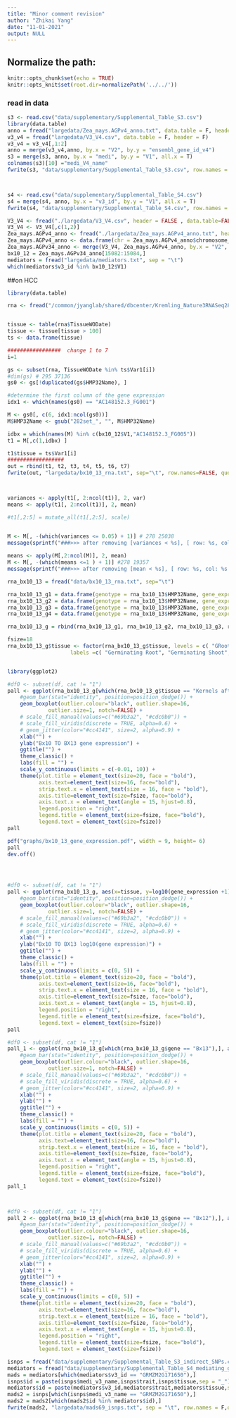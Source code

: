 ```yaml
---
title: "Minor comment revision"
author: "Zhikai Yang"
date: "11-01-2021"
output: NULL
---
```



## Normalize the path:

```r
knitr::opts_chunk$set(echo = TRUE) 
knitr::opts_knit$set(root.dir=normalizePath('../../')) 
```

### read in data

```r
s3 <- read.csv("data/supplementary/Supplemental_Table_S3.csv")
library(data.table)
anno = fread("largedata/Zea_mays.AGPv4_anno.txt", data.table = F, header = T)
v3_v4 = fread("largedata/V3_V4.csv", data.table = F, header = F)
v3_v4 = v3_v4[,1:2]
anno = merge(v3_v4,anno, by.x = "V2", by.y = "ensembl_gene_id_v4")
s3 = merge(s3, anno, by.x = "medi", by.y = "V1", all.x = T)
colnames(s3)[10] ="medi_V4_name"
fwrite(s3, "data/supplementary/Supplemental_Table_S3.csv", row.names = F, sep = ",", quote = F)



s4 <- read.csv("data/supplementary/Supplemental_Table_S4.csv")
s4 = merge(s4, anno, by.x = "v3_id", by.y = "V1", all.x = T)
fwrite(s4, "data/supplementary/Supplemental_Table_S4.csv", row.names = F, sep = ",", quote = F)
```

```r
V3_V4 <- fread("./largedata/V3_V4.csv", header = FALSE , data.table=FALSE)
V3_V4 <- V3_V4[,c(1,2)]
Zea_mays.AGPv4_anno <- fread("./largedata/Zea_mays.AGPv4_anno.txt", header = TRUE, data.table = FALSE)
Zea_mays.AGPv4_anno <- data.frame(chr = Zea_mays.AGPv4_anno$chromosome_name, gene4 = Zea_mays.AGPv4_anno$ensembl_gene_id_v4, start4 = Zea_mays.AGPv4_anno$start_position, end4 = Zea_mays.AGPv4_anno$end_position, name = Zea_mays.AGPv4_anno$description)
Zea_mays.AGPv34_anno <- merge(V3_V4, Zea_mays.AGPv4_anno, by.x = "V2", by.y = "gene4")
bx10_12 = Zea_mays.AGPv34_anno[15082:15084,]
mediators = fread("largedata/mediators.txt", sep = "\t")
which(mediators$v3_id %in% bx10_12$V1)


```
##on HCC
```r
library(data.table)

rna <- fread("/common/jyanglab/shared/dbcenter/Kremling_Nature3RNASeq282_March2018/Expression_matrix/df_STAR_HTSeq_counts_B73_match_based_on_genet_dist_DESeq2_normed_fpm_rounded_origNames_and_Altnames.txt", data.table=FALSE)


tissue <- table(rna$TissueWODate)
tissue <- tissue[tissue > 100]
ts <- data.frame(tissue)

#################  change 1 to 7 
i=1

gs <- subset(rna, TissueWODate %in% ts$Var1[i])
#dim(gs) # 295 37136
gs0 <- gs[!duplicated(gs$HMP32Name), ]

#determine the first column of the gene expression
idx1 <- which(names(gs0) == "AC148152.3_FG001")

M <- gs0[, c(6, idx1:ncol(gs0))]
M$HMP32Name <- gsub("282set_", "", M$HMP32Name)

idbx = which(names(M) %in% c(bx10_12$V1,"AC148152.3_FG005"))
t1 = M[,c(1,idbx) ]

t1$tissue = ts$Var1[i]
##################
out = rbind(t1, t2, t3, t4, t5, t6, t7)
fwrite(out, "largedata/bx10_13_rna.txt", sep="\t", row.names=FALSE, quote=FALSE)



variances <- apply(t1[, 2:ncol(t1)], 2, var)
means <- apply(t1[, 2:ncol(t1)], 2, mean)

#t1[,2:5] = mutate_all(t1[,2:5], scale)


M <- M[, -(which(variances <= 0.05) + 1)] # 278 25038
message(sprintf("###>>> after removing [variances < %s], [ row: %s, col: %s ] remaning", cutoff_var, nrow(M), ncol(M)-1))
   
means <- apply(M[,2:ncol(M)], 2, mean)
M <- M[, -(which(means <=1 ) + 1)] #278 19357
message(sprintf("###>>> after removing [mean < %s], [ row: %s, col: %s ] remaning", cutoff_mean, nrow(M), ncol(M)-1))


```

```r
rna_bx10_13 = fread("data/bx10_13_rna.txt", sep="\t")

rna_bx10_13_g1 = data.frame(genotype = rna_bx10_13$HMP32Name, gene_expression = rna_bx10_13$AC148152.3_FG005, gene = "Bx13", tissue = rna_bx10_13$tissue )
rna_bx10_13_g2 = data.frame(genotype = rna_bx10_13$HMP32Name, gene_expression = rna_bx10_13$GRMZM2G023325, gene = "Bx12",tissue = rna_bx10_13$tissue )
rna_bx10_13_g3 = data.frame(genotype = rna_bx10_13$HMP32Name, gene_expression = rna_bx10_13$GRMZM2G336824, gene = "Bx11",tissue = rna_bx10_13$tissue )
rna_bx10_13_g4 = data.frame(genotype = rna_bx10_13$HMP32Name, gene_expression = rna_bx10_13$GRMZM2G311036, gene = "Bx10",tissue = rna_bx10_13$tissue )

rna_bx10_13_g = rbind(rna_bx10_13_g1, rna_bx10_13_g2, rna_bx10_13_g3, rna_bx10_13_g4)

fsize=18
rna_bx10_13_g$tissue <- factor(rna_bx10_13_g$tissue, levels = c( "GRoot", "GShoot", "L3Base", "L3Tip", "LMAD", "LMAN","Kern"),
                    labels =c( "Germinating Root", "Germinating Shoot", "Leaf 3 base", "Leaf 3 tip", "Adult leaf during the day", "Adult leaf at night","Kernels after pollination"))


library(ggplot2)

#df0 <- subset(df, cat != "1")
pall <- ggplot(rna_bx10_13_g[which(rna_bx10_13_g$tissue == "Kernels after pollination"),], aes(x=tissue, y=gene_expression, fill=gene)) +
    #geom_bar(stat="identity", position=position_dodge()) +
    geom_boxplot(outlier.colour="black", outlier.shape=16, 
             outlier.size=1, notch=FALSE) +
    # scale_fill_manual(values=c("#69b3a2", "#cdc0b0")) +
    # scale_fill_viridis(discrete = TRUE, alpha=0.6) +
    # geom_jitter(color="#cc4141", size=2, alpha=0.9) +
    xlab("") +
    ylab("Bx10 TO BX13 gene expression") +
    ggtitle("") +
    theme_classic() +
    labs(fill = "") +
    scale_y_continuous(limits = c(-0.01, 10)) +
    theme(plot.title = element_text(size=20, face = "bold"), 
          axis.text=element_text(size=16, face="bold"),
          strip.text.x = element_text(size = 16, face = "bold"),
          axis.title=element_text(size=fsize, face="bold"),
          axis.text.x = element_text(angle = 15, hjust=0.8),
          legend.position = "right", 
          legend.title = element_text(size=fsize, face="bold"),
          legend.text = element_text(size=fsize))
pall

pdf("graphs/bx10_13_gene_expression.pdf", width = 9, height= 6)
pall
dev.off()




#df0 <- subset(df, cat != "1")
pall <- ggplot(rna_bx10_13_g, aes(x=tissue, y=log10(gene_expression +1), fill=gene)) +
    #geom_bar(stat="identity", position=position_dodge()) +
    geom_boxplot(outlier.colour="black", outlier.shape=16, 
             outlier.size=1, notch=FALSE) +
    # scale_fill_manual(values=c("#69b3a2", "#cdc0b0")) +
    # scale_fill_viridis(discrete = TRUE, alpha=0.6) +
    # geom_jitter(color="#cc4141", size=2, alpha=0.9) +
    xlab("") +
    ylab("Bx10 TO BX13 log10(gene expression)") +
    ggtitle("") +
    theme_classic() +
    labs(fill = "") +
    scale_y_continuous(limits = c(0, 5)) +
    theme(plot.title = element_text(size=20, face = "bold"), 
          axis.text=element_text(size=16, face="bold"),
          strip.text.x = element_text(size = 16, face = "bold"),
          axis.title=element_text(size=fsize, face="bold"),
          axis.text.x = element_text(angle = 15, hjust=0.8),
          legend.position = "right", 
          legend.title = element_text(size=fsize, face="bold"),
          legend.text = element_text(size=fsize))
pall

```
```r

#df0 <- subset(df, cat != "1")
pall_1 <- ggplot(rna_bx10_13_g[which(rna_bx10_13_g$gene == "Bx13"),], aes(x=tissue, y=log10(gene_expression +1), fill=gene)) +
    #geom_bar(stat="identity", position=position_dodge()) +
    geom_boxplot(outlier.colour="black", outlier.shape=16, 
             outlier.size=1, notch=FALSE) +
    # scale_fill_manual(values=c("#69b3a2", "#cdc0b0")) +
    # scale_fill_viridis(discrete = TRUE, alpha=0.6) +
    # geom_jitter(color="#cc4141", size=2, alpha=0.9) +
    xlab("") +
    ylab("") +
    ggtitle("") +
    theme_classic() +
    labs(fill = "") +
    scale_y_continuous(limits = c(0, 5)) +
    theme(plot.title = element_text(size=20, face = "bold"), 
          axis.text=element_text(size=16, face="bold"),
          strip.text.x = element_text(size = 16, face = "bold"),
          axis.title=element_text(size=fsize, face="bold"),
          axis.text.x = element_text(angle = 15, hjust=0.8),
          legend.position = "right", 
          legend.title = element_text(size=fsize, face="bold"),
          legend.text = element_text(size=fsize))
pall_1



#df0 <- subset(df, cat != "1")
pall_2 <- ggplot(rna_bx10_13_g[which(rna_bx10_13_g$gene == "Bx12"),], aes(x=tissue, y=log10(gene_expression +1), fill="")) +
    #geom_bar(stat="identity", position=position_dodge()) +
    geom_boxplot(outlier.colour="black", outlier.shape=16, 
             outlier.size=1, notch=FALSE) +
    # scale_fill_manual(values=c("#69b3a2", "#cdc0b0")) +
    # scale_fill_viridis(discrete = TRUE, alpha=0.6) +
    # geom_jitter(color="#cc4141", size=2, alpha=0.9) +
    xlab("") +
    ylab("") +
    ggtitle("") +
    theme_classic() +
    labs(fill = "") +
    scale_y_continuous(limits = c(0, 5)) +
    theme(plot.title = element_text(size=20, face = "bold"), 
          axis.text=element_text(size=16, face="bold"),
          strip.text.x = element_text(size = 16, face = "bold"),
          axis.title=element_text(size=fsize, face="bold"),
          axis.text.x = element_text(angle = 15, hjust=0.8),
          legend.position = "right", 
          legend.title = element_text(size=fsize, face="bold"),
          legend.text = element_text(size=fsize))

```

```r
isnps = fread("data/supplementary/Supplemental_Table_S3_indirect_SNPs.csv")
mediators = fread("data/supplementary/Supplemental_Table_S4_mediating_genes.csv")
mads = mediators[which(mediators$v3_id == "GRMZM2G171650"),]
isnps$id = paste(isnps$medi_v3_name,isnps$trait,isnps$tissue,sep = "_")
mediators$id = paste(mediators$v3_id,mediators$trait,mediators$tissue,sep = "_")
mads2 = isnps[which(isnps$medi_v3_name == "GRMZM2G171650"),]
mads2 = mads2[which(mads2$id %in% mediators$id),]
fwrite(mads2, "largedata/mads69_isnps.txt", sep = "\t", row.names = F,quote = F)
```

